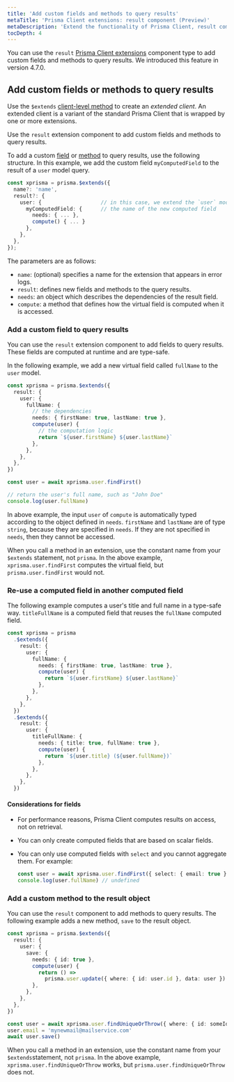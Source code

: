 ```yaml
---
title: 'Add custom fields and methods to query results'
metaTitle: 'Prisma Client extensions: result component (Preview)'
metaDescription: 'Extend the functionality of Prisma Client, result component'
tocDepth: 4
---
```


<TopBlock>

You can use the `result` [Prisma Client extensions](/concepts/components/prisma-client/client-extensions) component type to add custom fields and methods to query results. We introduced this feature in version 4.7.0.

</TopBlock>

## Add custom fields or methods to query results

Use the `$extends` [client-level method](/reference/api-reference/prisma-client-reference#client-methods) to create an _extended client_. An extended client is a variant of the standard Prisma Client that is wrapped by one or more extensions.

Use the `result` extension component to add custom fields and methods to query results.

To add a custom [field](#add-a-custom-field-to-query-results) or [method](#add-a-custom-method-to-the-result-object) to query results, use the following structure. In this example, we add the custom field `myComputedField` to the result of a `user` model query.

```ts
const xprisma = prisma.$extends({
  name?: 'name',
  result?: {
    user: {                   // in this case, we extend the `user` model
      myComputedField: {      // the name of the new computed field
        needs: { ... },
        compute() { ... }
      },
    },
  },
});
```

The parameters are as follows:

- `name`: (optional) specifies a name for the extension that appears in error logs.
- `result`: defines new fields and methods to the query results.
- `needs`: an object which describes the dependencies of the result field.
- `compute`: a method that defines how the virtual field is computed when it is accessed.

### Add a custom field to query results

You can use the `result` extension component to add fields to query results. These fields are computed at runtime and are type-safe.

In the following example, we add a new virtual field called `fullName` to the `user` model.

```ts
const xprisma = prisma.$extends({
  result: {
    user: {
      fullName: {
        // the dependencies
        needs: { firstName: true, lastName: true },
        compute(user) {
          // the computation logic
          return `${user.firstName} ${user.lastName}`
        },
      },
    },
  },
})

const user = await xprisma.user.findFirst()

// return the user's full name, such as "John Doe"
console.log(user.fullName)
```

In above example, the input `user` of `compute` is automatically typed according to the object defined in `needs`. `firstName` and `lastName` are of type `string`, because they are specified in `needs`. If they are not specified in `needs`, then they cannot be accessed.

When you call a method in an extension, use the constant name from your `$extends` statement, not `prisma`. In the above example, `xprisma.user.findFirst` computes the virtual field, but `prisma.user.findFirst` would not.

### Re-use a computed field in another computed field

The following example computes a user's title and full name in a type-safe way. `titleFullName` is a computed field that reuses the `fullName` computed field.

```ts
const xprisma = prisma
  .$extends({
    result: {
      user: {
        fullName: {
          needs: { firstName: true, lastName: true },
          compute(user) {
            return `${user.firstName} ${user.lastName}`
          },
        },
      },
    },
  })
  .$extends({
    result: {
      user: {
        titleFullName: {
          needs: { title: true, fullName: true },
          compute(user) {
            return `${user.title} (${user.fullName})`
          },
        },
      },
    },
  })
```

#### Considerations for fields

- For performance reasons, Prisma Client computes results on access, not on retrieval.
- You can only create computed fields that are based on scalar fields.
- You can only use computed fields with `select` and you cannot aggregate them. For example:

  ```ts
  const user = await xprisma.user.findFirst({ select: { email: true }))
  console.log(user.fullName) // undefined
  ```

### Add a custom method to the result object

You can use the `result` component to add methods to query results. The following example adds a new method, `save` to the result object.

```ts
const xprisma = prisma.$extends({
  result: {
    user: {
      save: {
        needs: { id: true },
        compute(user) {
          return () =>
            prisma.user.update({ where: { id: user.id }, data: user })
        },
      },
    },
  },
})

const user = await xprisma.user.findUniqueOrThrow({ where: { id: someId } })
user.email = 'mynewmail@mailservice.com'
await user.save()
```

When you call a method in an extension, use the constant name from your `$extends`statement, not `prisma`. In the above example, `xprisma.user.findUniqueOrThrow` works, but `prisma.user.findUniqueOrThrow` does not.
